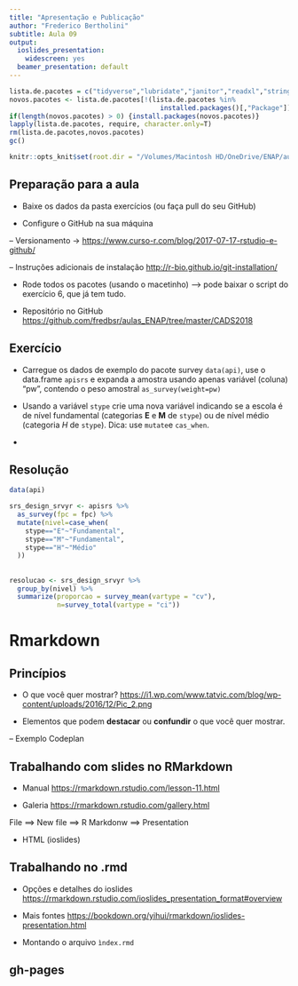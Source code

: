 ```yaml
---
title: "Apresentação e Publicação"
author: "Frederico Bertholini"
subtitle: Aula 09
output:
  ioslides_presentation: 
    widescreen: yes
  beamer_presentation: default
---
```



```r

lista.de.pacotes = c("tidyverse","lubridate","janitor","readxl","stringr","repmis","survey","srvyr") # escreva a lista de pacotes
novos.pacotes <- lista.de.pacotes[!(lista.de.pacotes %in%
                                      installed.packages()[,"Package"])]
if(length(novos.pacotes) > 0) {install.packages(novos.pacotes)}
lapply(lista.de.pacotes, require, character.only=T)
rm(lista.de.pacotes,novos.pacotes)
gc()

knitr::opts_knit$set(root.dir = "/Volumes/Macintosh HD/OneDrive/ENAP/aulas_ENAP")


```


## Preparação para a aula

- Baixe os dados da pasta exercícios (ou faça pull do seu GitHub)

- Configure o GitHub na sua máquina 

 -- Versionamento -> <https://www.curso-r.com/blog/2017-07-17-rstudio-e-github/>

 -- Instruções adicionais de instalação <http://r-bio.github.io/git-installation/>

- Rode todos os pacotes (usando o macetinho) --> pode baixar o script do exercício 6, que já tem tudo. 

- Repositório no GitHub <https://github.com/fredbsr/aulas_ENAP/tree/master/CADS2018>



## Exercício

- Carregue os dados de exemplo do pacote survey `data(api)`, use o data.frame `apisrs` e expanda a amostra usando apenas variável (coluna) "pw", contendo o peso amostral `as_survey(weight=pw)`

- Usando a variável `stype` crie uma nova variável indicando se a escola é de nível fundamental (categorias **E** e **M** de `stype`)  ou de nível médio (categoria *H* de `stype`). Dica: use `mutate`e `cas_when`.

- 


## Resolução
```r
data(api)

srs_design_srvyr <- apisrs %>% 
  as_survey(fpc = fpc) %>%
  mutate(nivel=case_when(
    stype=="E"~"Fundamental",
    stype=="M"~"Fundamental",
    stype=="H"~"Médio"
  ))

```

## 
```r

resolucao <- srs_design_srvyr %>%
  group_by(nivel) %>%
  summarize(proporcao = survey_mean(vartype = "cv"),
            n=survey_total(vartype = "ci"))

```



# Rmarkdown

## Princípios

- O que você quer mostrar? <https://i1.wp.com/www.tatvic.com/blog/wp-content/uploads/2016/12/Pic_2.png>

- Elementos que podem **destacar** ou **confundir** o que você quer mostrar.

 -- Exemplo Codeplan

## Trabalhando com slides no RMarkdown

- Manual <https://rmarkdown.rstudio.com/lesson-11.html>

- Galeria <https://rmarkdown.rstudio.com/gallery.html>

File ==> New file ==> R Markdonw ==> Presentation

- HTML (ioslides)

## Trabalhando no .rmd

- Opções e detalhes do ioslides <https://rmarkdown.rstudio.com/ioslides_presentation_format#overview>

- Mais fontes <https://bookdown.org/yihui/rmarkdown/ioslides-presentation.html>

- Montando o arquivo `ìndex.rmd`


## gh-pages


